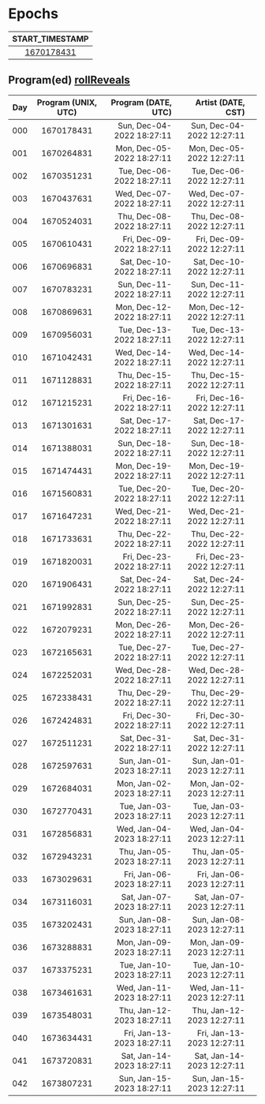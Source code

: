 # Epochs


| START_TIMESTAMP |
|:---------------:|
| [1670178431][] | 


## Program(ed)   [rollReveals]

| Day | Program (UNIX, UTC) | Program (DATE, UTC) |  Artist (DATE, CST) |   |
|:---:|:-------------------:|--------------------:|--------------------:|:-:|
| 000 | 1670178431 | Sun, Dec-04-2022 18:27:11 | Sun, Dec-04-2022 12:27:11 |   |
| 001 | 1670264831 | Mon, Dec-05-2022 18:27:11 | Mon, Dec-05-2022 12:27:11 |   |
| 002 | 1670351231 | Tue, Dec-06-2022 18:27:11 | Tue, Dec-06-2022 12:27:11 |   |
| 003 | 1670437631 | Wed, Dec-07-2022 18:27:11 | Wed, Dec-07-2022 12:27:11 |   |
| 004 | 1670524031 | Thu, Dec-08-2022 18:27:11 | Thu, Dec-08-2022 12:27:11 |   |
| 005 | 1670610431 | Fri, Dec-09-2022 18:27:11 | Fri, Dec-09-2022 12:27:11 |   |
| 006 | 1670696831 | Sat, Dec-10-2022 18:27:11 | Sat, Dec-10-2022 12:27:11 |   |
| 007 | 1670783231 | Sun, Dec-11-2022 18:27:11 | Sun, Dec-11-2022 12:27:11 |   |
| 008 | 1670869631 | Mon, Dec-12-2022 18:27:11 | Mon, Dec-12-2022 12:27:11 |   |
| 009 | 1670956031 | Tue, Dec-13-2022 18:27:11 | Tue, Dec-13-2022 12:27:11 |   |
| 010 | 1671042431 | Wed, Dec-14-2022 18:27:11 | Wed, Dec-14-2022 12:27:11 |   |
| 011 | 1671128831 | Thu, Dec-15-2022 18:27:11 | Thu, Dec-15-2022 12:27:11 |   |
| 012 | 1671215231 | Fri, Dec-16-2022 18:27:11 | Fri, Dec-16-2022 12:27:11 |   |
| 013 | 1671301631 | Sat, Dec-17-2022 18:27:11 | Sat, Dec-17-2022 12:27:11 |   |
| 014 | 1671388031 | Sun, Dec-18-2022 18:27:11 | Sun, Dec-18-2022 12:27:11 |   |
| 015 | 1671474431 | Mon, Dec-19-2022 18:27:11 | Mon, Dec-19-2022 12:27:11 |   |
| 016 | 1671560831 | Tue, Dec-20-2022 18:27:11 | Tue, Dec-20-2022 12:27:11 |   |
| 017 | 1671647231 | Wed, Dec-21-2022 18:27:11 | Wed, Dec-21-2022 12:27:11 |   |
| 018 | 1671733631 | Thu, Dec-22-2022 18:27:11 | Thu, Dec-22-2022 12:27:11 |   |
| 019 | 1671820031 | Fri, Dec-23-2022 18:27:11 | Fri, Dec-23-2022 12:27:11 |   |
| 020 | 1671906431 | Sat, Dec-24-2022 18:27:11 | Sat, Dec-24-2022 12:27:11 |   |
| 021 | 1671992831 | Sun, Dec-25-2022 18:27:11 | Sun, Dec-25-2022 12:27:11 |   |
| 022 | 1672079231 | Mon, Dec-26-2022 18:27:11 | Mon, Dec-26-2022 12:27:11 |   |
| 023 | 1672165631 | Tue, Dec-27-2022 18:27:11 | Tue, Dec-27-2022 12:27:11 |   |
| 024 | 1672252031 | Wed, Dec-28-2022 18:27:11 | Wed, Dec-28-2022 12:27:11 |   |
| 025 | 1672338431 | Thu, Dec-29-2022 18:27:11 | Thu, Dec-29-2022 12:27:11 |   |
| 026 | 1672424831 | Fri, Dec-30-2022 18:27:11 | Fri, Dec-30-2022 12:27:11 |   |
| 027 | 1672511231 | Sat, Dec-31-2022 18:27:11 | Sat, Dec-31-2022 12:27:11 |   |
| 028 | 1672597631 | Sun, Jan-01-2023 18:27:11 | Sun, Jan-01-2023 12:27:11 |   |
| 029 | 1672684031 | Mon, Jan-02-2023 18:27:11 | Mon, Jan-02-2023 12:27:11 |   |
| 030 | 1672770431 | Tue, Jan-03-2023 18:27:11 | Tue, Jan-03-2023 12:27:11 |   |
| 031 | 1672856831 | Wed, Jan-04-2023 18:27:11 | Wed, Jan-04-2023 12:27:11 |   |
| 032 | 1672943231 | Thu, Jan-05-2023 18:27:11 | Thu, Jan-05-2023 12:27:11 |   |
| 033 | 1673029631 | Fri, Jan-06-2023 18:27:11 | Fri, Jan-06-2023 12:27:11 |   |
| 034 | 1673116031 | Sat, Jan-07-2023 18:27:11 | Sat, Jan-07-2023 12:27:11 |   |
| 035 | 1673202431 | Sun, Jan-08-2023 18:27:11 | Sun, Jan-08-2023 12:27:11 |   |
| 036 | 1673288831 | Mon, Jan-09-2023 18:27:11 | Mon, Jan-09-2023 12:27:11 |   |
| 037 | 1673375231 | Tue, Jan-10-2023 18:27:11 | Tue, Jan-10-2023 12:27:11 |   |
| 038 | 1673461631 | Wed, Jan-11-2023 18:27:11 | Wed, Jan-11-2023 12:27:11 |   |
| 039 | 1673548031 | Thu, Jan-12-2023 18:27:11 | Thu, Jan-12-2023 12:27:11 |   |
| 040 | 1673634431 | Fri, Jan-13-2023 18:27:11 | Fri, Jan-13-2023 12:27:11 |   |
| 041 | 1673720831 | Sat, Jan-14-2023 18:27:11 | Sat, Jan-14-2023 12:27:11 |   |
| 042 | 1673807231 | Sun, Jan-15-2023 18:27:11 | Sun, Jan-15-2023 12:27:11 |   |





[rollReveals]: https://etherscan.io/address/0xaa9fd543b3a5dc0367f86bc480e6ddf4f96c402f
[1670178431]: https://etherscan.io/address/0x45cac57e2d37e751ebc3876f51ad66f315c2fa4a#readContract#F3


[❓]: https://www.pigeons.monster/variants#0-unrevealed
[🧟‍♀️]: https://www.pigeons.monster/variants#1-brainwash-victim
[⚡️]: https://www.pigeons.monster/variants#2-curb-value
[🌶]: https://www.pigeons.monster/variants#3-detox
[🔫]: https://www.pigeons.monster/variants#4-galaxy-blaster
[👽]: https://www.pigeons.monster/variants#5-hello-my-name-is
[📿]: https://www.pigeons.monster/variants#6-holy-rosary
[👑]: https://www.pigeons.monster/variants#7-king-baby
[🦌]: https://www.pigeons.monster/variants#8-moose-sighting
[💸]: https://www.pigeons.monster/variants#9-pay-me
[🕊]: https://www.pigeons.monster/variants#10-rest-in-peace
[🌍]: https://www.pigeons.monster/variants#11-unfuck-the-world
[🗽]: https://www.pigeons.monster/variants#12-zoo-york
[.]: https://www.pigeons.monster/variants#0-unrevealed